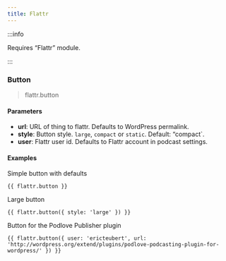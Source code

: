 ```yaml
---
title: Flattr
---
```


:::info

Requires “Flattr” module.

:::

### Button
> flattr.button

#### Parameters

* __url__: URL of thing to flattr. Defaults to WordPress permalink.
* __style__: Button style. `large`, `compact` or `static`. Default: “compact`.
* __user__: Flattr user id. Defaults to Flattr account in podcast settings.

#### Examples

Simple button with defaults

```twig
{{ flattr.button }}
```

Large button

```twig
{{ flattr.button({ style: 'large' }) }}
```

Button for the Podlove Publisher plugin

```twig
{{ flattr.button({ user: 'ericteubert', url: 'http://wordpress.org/extend/plugins/podlove-podcasting-plugin-for-wordpress/' }) }}
```
